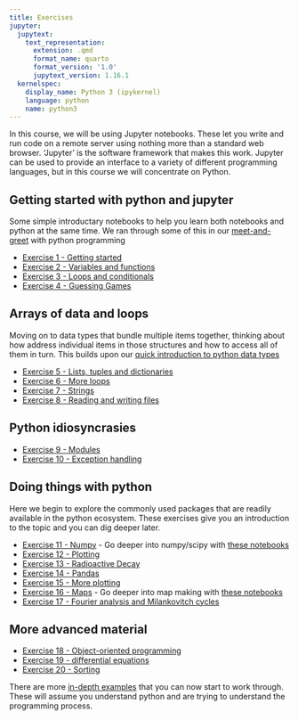 ```yaml
---
title: Exercises
jupyter:
  jupytext:
    text_representation:
      extension: .qmd
      format_name: quarto
      format_version: '1.0'
      jupytext_version: 1.16.1
  kernelspec:
    display_name: Python 3 (ipykernel)
    language: python
    name: python3
---
```



In this course, we will be using Jupyter notebooks. These let you write and run code on a remote server using nothing more than a standard web browser. 'Jupyter' is the software framework that makes this work. Jupyter can be used to provide an interface to a variety of different programming languages, but in this course we will concentrate on Python.


 
## Getting started with python and jupyter

Some simple introductary notebooks to help you learn both notebooks and python at the same time.
We ran through some of this in our [meet-and-greet](../FirstSteps/Introduction2Python/0-CharacteristicsOfPython) with python programming 


 - [Exercise 1 - Getting started](Ex01/Ex1-GettingStartedWithJupyter)
 - [Exercise 2 - Variables and functions](Ex02/Ex2-VariablesAndFunctions)
 - [Exercise 3 - Loops and conditionals](Ex03/Ex3-LoopsAndConditionals)
 - [Exercise 4 - Guessing Games](Ex04/Ex4-GuessingGames)

## Arrays of data and loops

Moving on to data types that bundle multiple items together, thinking about how address individual 
items in those structures and how to access all of them in turn. This builds upon our [quick introduction to python 
data types](../FirstSteps/Introduction2Python/5-PythonDataTypes)

 - [Exercise 5 - Lists, tuples and dictionaries](Ex05/Ex5-ListsEtc)
 - [Exercise 6 - More loops](Ex06/Ex6-MoreLoops)
 - [Exercise 7 - Strings](Ex07/Ex7-Strings)
 - [Exercise 8 - Reading and writing files](Ex08/Ex8-ReadWriteFiles)

## Python idiosyncrasies 

 - [Exercise 9 - Modules](Ex09/Ex9-Modules)
 - [Exercise 10 - Exception handling](Ex10/Ex10-Exceptions)

## Doing things with python 

Here we begin to explore the commonly used packages that are readily available in the python 
ecosystem. These exercises give you an introduction to the topic and you can dig deeper later.

 - [Exercise 11 - Numpy](Ex11/Ex11-numpy) - Go deeper into numpy/scipy with [these notebooks](../Themes/NumpyAndScipy/0-NumpyAndScipy) 
 - [Exercise 12 - Plotting](Ex12/Ex12-Plotting)
 - [Exercise 13 - Radioactive Decay](Ex13/Ex13-RadioactiveDecay)
 - [Exercise 14 - Pandas](Ex14/Ex14-PandasDatabases)
 - [Exercise 15 - More plotting](Ex15/Ex15-MorePlotting)
 - [Exercise 16 - Maps](Ex16/Ex16-Maps) - Go deeper into map making with [these notebooks](../Themes/Mapping/0-Maps_with_Cartopy)
 - [Exercise 17 - Fourier analysis and Milankovitch cycles](Ex17/Ex17-FourierAnalysis)

## More advanced material

 - [Exercise 18 - Object-oriented programming](Ex18/Ex18-Objects)
 - [Exercise 19 - differential equations](Ex19/Ex19-DifferentialEqs)
 - [Exercise 20 - Sorting](Ex20/Ex20-Sorting)

There are more [in-depth examples](../Themes/0-StartHere.md) that you can now start to work through. These will
assume you understand python and are trying to understand the programming process. 

```python

```


